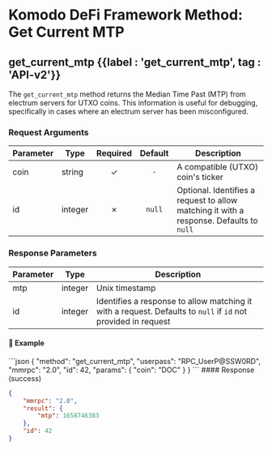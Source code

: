 
# Komodo DeFi Framework Method: Get Current MTP

## get\_current\_mtp {{label : 'get_current_mtp', tag : 'API-v2'}}

The `get_current_mtp` method returns the Median Time Past (MTP) from electrum servers for UTXO coins. This information is useful for debugging, specifically in cases where an electrum server has been misconfigured.

### Request Arguments

| Parameter | Type    | Required | Default | Description                                                                             |
| --------- | ------- | :------: | :-----: | --------------------------------------------------------------------------------------- |
| coin      | string  |     ✓    |   `-`   | A compatible (UTXO) coin's ticker                                                       |
| id        | integer |     ✗    |  `null` | Optional. Identifies a request to allow matching it with a response. Defaults to `null` |

### Response Parameters

| Parameter | Type    | Description                                                                                                   |
| --------- | ------- | ------------------------------------------------------------------------------------------------------------- |
| mtp       | integer | Unix timestamp                                                                                                |
| id        | integer | Identifies a response to allow matching it with a request. Defaults to `null` if `id` not provided in request |

#### 📌 Example

<CodeGroup title="Get Current MTP" tag="POST" label="get_current_mtp" mm2MethodDecorate="true">
  ```json
  {
    "method": "get_current_mtp",
    "userpass": "RPC_UserP@SSW0RD",
    "mmrpc": "2.0",
    "id": 42,
    "params": {
      "coin": "DOC"
    }
  }
  ```
</CodeGroup>

<CollapsibleSection expandedText="Hide Response" collapsedText="Show Response">
  #### Response (success)

  ```json
  {
      "mmrpc": "2.0",
      "result": {
          "mtp": 1658746383
      },
      "id": 42
  }
  ```
</CollapsibleSection>
